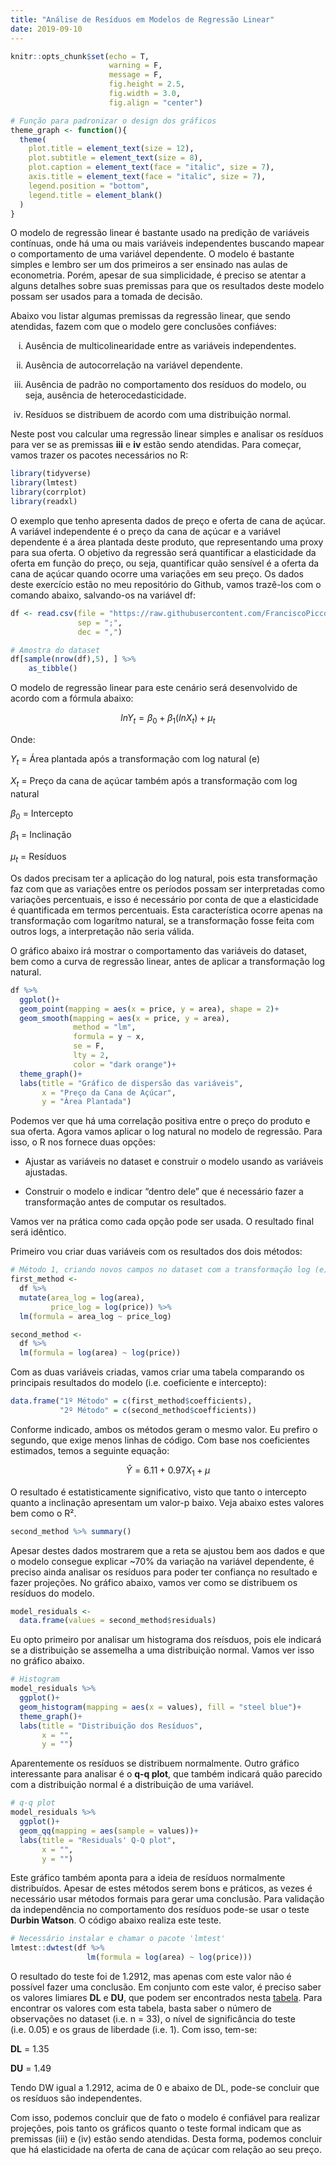 ```yaml
---
title: "Análise de Resíduos em Modelos de Regressão Linear"
date: 2019-09-10
---
```


```r
knitr::opts_chunk$set(echo = T,
                      warning = F,
                      message = F,
                      fig.height = 2.5,
                      fig.width = 3.0,
                      fig.align = "center")

# Função para padronizar o design dos gráficos
theme_graph <- function(){
  theme(
    plot.title = element_text(size = 12),
    plot.subtitle = element_text(size = 8),
    plot.caption = element_text(face = "italic", size = 7),
    axis.title = element_text(face = "italic", size = 7),
    legend.position = "bottom",
    legend.title = element_blank()
  )
}
```


O modelo de regressão linear é bastante usado na predição de variáveis contínuas, onde há uma ou mais variáveis independentes buscando mapear o comportamento de uma variável dependente. O modelo é bastante simples e lembro ser um dos primeiros a ser ensinado nas aulas de econometria. Porém, apesar de sua simplicidade, é preciso se atentar a alguns detalhes sobre suas premissas para que os resultados deste modelo possam ser usados para a tomada de decisão.

Abaixo vou listar algumas premissas da regressão linear, que sendo atendidas, fazem com que o modelo gere conclusões confiáves:

i) Ausência de multicolinearidade entre as variáveis independentes.

ii) Ausência de autocorrelação na variável dependente.

iii) Ausência de padrão no comportamento dos resíduos do modelo, ou seja, ausência de heterocedasticidade.

iv) Resíduos se distribuem de acordo com uma distribuição normal.

Neste post vou calcular uma regressão linear simples e analisar os resíduos para ver se as premissas **iii** e **iv** estão sendo atendidas. Para começar, vamos trazer os pacotes necessários no R:

```r
library(tidyverse)
library(lmtest)
library(corrplot)
library(readxl)
```

O exemplo que tenho apresenta dados de preço e oferta de cana de açúcar. A variável independente é o preço da cana de açúcar e a variável dependente é a área plantada deste produto, que representando uma proxy para sua oferta. O objetivo da regressão será quantificar a elasticidade da oferta em função do preço, ou seja, quantificar quão sensível é a oferta da cana de açúcar quando ocorre uma variações em seu preço. Os dados deste exercício estão no meu repositório do Github, vamos trazê-los com o comando abaixo, salvando-os na variável df:

```r
df <- read.csv(file = "https://raw.githubusercontent.com/FranciscoPiccolo/franciscopiccolo.github.io/master/datasets/2019-09-05-residual_analysis_on_linear_regression_models/dataset_1.csv", 
               sep = ";", 
               dec = ",")
```

```r
# Amostra do dataset
df[sample(nrow(df),5), ] %>%
	as_tibble()
```

O modelo de regressão linear para este cenário será desenvolvido de acordo com a fórmula abaixo:

$$ lnY_t = \beta_0+\beta_1 (lnX_t) + \mu_t $$

Onde:

$Y_t$ = Área plantada após a transformação com log natural (e)

$X_t$ = Preço da cana de açúcar também após a transformação com log natural

$\beta_0$ = Intercepto

$\beta_1$ = Inclinação

$\mu_t$ = Resíduos

Os dados precisam ter a aplicação do log natural, pois esta transformação faz com que as variações entre os períodos possam ser interpretadas como variações percentuais, e isso é necessário por conta de que a elasticidade é quantificada em termos percentuais. Esta característica ocorre apenas na transformação com logarítmo natural, se a transformação fosse feita com outros logs, a interpretação não seria válida.

O gráfico abaixo irá mostrar o comportamento das variáveis do dataset, bem como a curva de regressão linear, antes de aplicar a transformação log natural.

```r
df %>% 
  ggplot()+
  geom_point(mapping = aes(x = price, y = area), shape = 2)+
  geom_smooth(mapping = aes(x = price, y = area), 
              method = "lm", 
              formula = y ~ x, 
              se = F, 
              lty = 2,
              color = "dark orange")+
  theme_graph()+
  labs(title = "Gráfico de dispersão das variáveis",
       x = "Preço da Cana de Açúcar",
       y = "Área Plantada")
```

Podemos ver que há uma correlação positiva entre o preço do produto e sua oferta. Agora vamos aplicar o log natural no modelo de regressão. Para isso, o R nos fornece duas opções:

* Ajustar as variáveis no dataset e construir o modelo usando as variáveis ajustadas.

* Construir o modelo e indicar "dentro dele" que é necessário fazer a transformação antes de computar os resultados.

Vamos ver na prática como cada opção pode ser usada. O resultado final será idêntico.

Primeiro vou criar duas variáveis com os resultados dos dois métodos:

```r
# Método 1, criando novos campos no dataset com a transformação log (e)
first_method <- 
  df %>% 
  mutate(area_log = log(area),
         price_log = log(price)) %>% 
  lm(formula = area_log ~ price_log)

second_method <- 
  df %>% 
  lm(formula = log(area) ~ log(price))
```

Com as duas variáveis criadas, vamos criar uma tabela comparando os principais resultados do modelo (i.e. coeficiente e intercepto):

```r
data.frame("1º Método" = c(first_method$coefficients),
           "2º Método" = c(second_method$coefficients))
```

Conforme indicado, ambos os métodos geram o mesmo valor. Eu prefiro o segundo, que exige menos linhas de código. Com base nos coeficientes estimados, temos a seguinte equação:

$$\hat{Y} = 6.11 + 0.97X_1 + \mu$$

O resultado é estatisticamente significativo, visto que tanto o intercepto quanto a inclinação apresentam um valor-p baixo. Veja abaixo estes valores bem como o R².

```r
second_method %>% summary()
```

Apesar destes dados mostrarem que a reta se ajustou bem aos dados e que o modelo consegue explicar ~70% da variação na variável dependente, é preciso ainda analisar os resíduos para poder ter confiança no resultado e fazer projeções. No gráfico abaixo, vamos ver como se distribuem os resíduos do modelo.

```r
model_residuals <- 
  data.frame(values = second_method$residuals)
```

Eu opto primeiro por analisar um histograma dos reísduos, pois ele indicará se a distribuição se assemelha a uma distribuição normal. Vamos ver isso no gráfico abaixo.

```r
# Histogram
model_residuals %>% 
  ggplot()+
  geom_histogram(mapping = aes(x = values), fill = "steel blue")+
  theme_graph()+
  labs(title = "Distribuição dos Resíduos",
       x = "",
       y = "")
```

Aparentemente os resíduos se distribuem normalmente. Outro gráfico interessante para analisar é o **q-q plot**, que também indicará quão parecido com a distribuição normal é a distribuição de uma variável.

```r
# q-q plot
model_residuals %>% 
  ggplot()+
  geom_qq(mapping = aes(sample = values))+
  labs(title = "Residuals' Q-Q plot",
       x = "",
       y = "")
```

Este gráfico também aponta para a ideia de resíduos normalmente distribuídos. Apesar de estes métodos serem bons e práticos, as vezes é necessário usar métodos formais para gerar uma conclusão. Para validação da independência no comportamento dos resíduos pode-se usar o teste **Durbin Watson**. O código abaixo realiza este teste.

```r
# Necessário instalar e chamar o pacote 'lmtest'
lmtest::dwtest(df %>% 
                 lm(formula = log(area) ~ log(price)))
```

O resultado do teste foi de 1.2912, mas apenas com este valor não é possível fazer uma conclusão. Em conjunto com este valor, é preciso saber os valores limiares **DL** e **DU**, que podem ser encontrados nesta [tabela](http://www.portalaction.com.br/analise-de-regressao/33-diagnostico-de-independencia). Para encontrar os valores com esta tabela, basta saber o número de observações no dataset (i.e. n = 33), o nível de significância do teste (i.e. 0.05) e os graus de liberdade (i.e. 1). Com isso, tem-se:

**DL** = 1.35

**DU** = 1.49

Tendo DW igual a 1.2912, acima de 0 e abaixo de DL, pode-se concluir que os resíduos são independentes.

Com isso, podemos concluir que de fato o modelo é confiável para realizar projeções, pois tanto os gráficos quanto o teste formal indicam que as premissas (iii) e (iv) estão sendo atendidas. Desta forma, podemos concluir que há elasticidade na oferta de cana de açúcar com relação ao seu preço.
